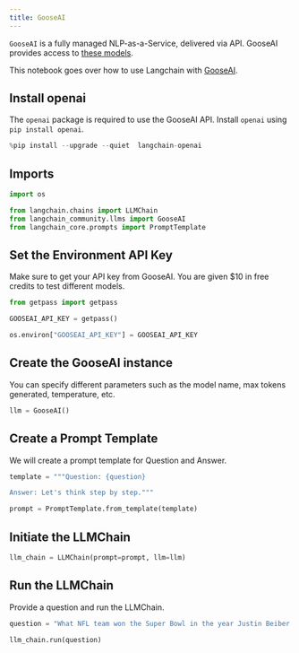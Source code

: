 ```yaml
---
title: GooseAI
---
```


`GooseAI` is a fully managed NLP-as-a-Service, delivered via API. GooseAI provides access to [these models](https://goose.ai/docs/models).

This notebook goes over how to use Langchain with [GooseAI](https://goose.ai/).


## Install openai
The `openai` package is required to use the GooseAI API. Install `openai` using `pip install openai`.


```python
%pip install --upgrade --quiet  langchain-openai
```

## Imports


```python
import os

from langchain.chains import LLMChain
from langchain_community.llms import GooseAI
from langchain_core.prompts import PromptTemplate
```

## Set the Environment API Key
Make sure to get your API key from GooseAI. You are given $10 in free credits to test different models.


```python
from getpass import getpass

GOOSEAI_API_KEY = getpass()
```


```python
os.environ["GOOSEAI_API_KEY"] = GOOSEAI_API_KEY
```

## Create the GooseAI instance
You can specify different parameters such as the model name, max tokens generated, temperature, etc.


```python
llm = GooseAI()
```

## Create a Prompt Template
We will create a prompt template for Question and Answer.


```python
template = """Question: {question}

Answer: Let's think step by step."""

prompt = PromptTemplate.from_template(template)
```

## Initiate the LLMChain


```python
llm_chain = LLMChain(prompt=prompt, llm=llm)
```

## Run the LLMChain
Provide a question and run the LLMChain.


```python
question = "What NFL team won the Super Bowl in the year Justin Beiber was born?"

llm_chain.run(question)
```
